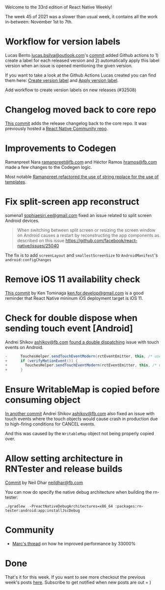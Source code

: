 
Welcome to the 33rd edition of React Native Weekly! 

The week 45 of 2021 was a slower than usual week, it contains all the work in-between: November 1st to 7th.

# Workflow for version labels

Lucas Bento <lucas.bsilva@outlook.com>'s [commit](https://github.com/facebook/react-native/commit/60352a95492) added Github actions to 1) create a label for each released version and 2) automatically apply this label version when an issue is opened mentioning the given version.

If you want to take a look at the Github Actions Lucas created you can find them here: [Create version label](https://github.com/lucasbento/core-workflow-create-version-label) and [Apply version label](https://github.com/lucasbento/core-workflow-apply-version-label).

Add workflow to create version labels on new releases (#32508)


# Changelog moved back to core repo

[This commit](https://github.com/facebook/react-native/commit/38381c8a2e0) adds the release changelog back to the core repo. It was previously hosted a [React Native Community repo](https://github.com/react-native-community/releases).


# Improvements to Codegen

Ramanpreet Nara <ramanpreet@fb.com> and Héctor Ramos <hramos@fb.com> made a few changes to the Codegen logic. 

Most notable [Ramanpreet refactored the use of string replace for the use of templates](https://github.com/facebook/react-native/commit/3848f48943d).

# Fix split-screen app reconstruct

somena1 <sophiaesiri.ee@gmail.com> fixed an issue related to split screen Android devices.  

> When switching between split screen or resizing the screen window on Android causes a restart by reconstructing the app components as described on this issue https://github.com/facebook/react-native/issues/25040

The fix is to add `screenLayout` and `smallestScreenSize` to `AndroidManifest`'s `android:configChanges`


# Remove iOS 11 availability check

[This commit](https://github.com/facebook/react-native/commit/9b059b67092) by Ken Tominaga <ken.for.develop@gmail.com> is a good reminder that React Native mininum iOS deployment target is iOS 11.



# Check for double dispose when sending touch event [Android]

Andrei Shikov <ashikov@fb.com> [found a double dispatching](https://github.com/facebook/react-native/commit/deb6fbd9291) issue with touch events on Android.

```java
-      TouchesHelper.sendTouchEventModern(rctEventEmitter, this, /* useDispatchV2 */ true);
+      if (verifyMotionEvent()) {
+        TouchesHelper.sendTouchEventModern(rctEventEmitter, this, /* useDispatchV2 */ true);
+      }
```

# Ensure WritableMap is copied before consuming object

[In another commit](https://github.com/facebook/react-native/commit/5c045861b98) Andrei Shikov <ashikov@fb.com> also fixed an issue with touch events where the touch objects would cause crash in production due to high-firing conditions for CANCEL events.

And this was caused by the `WritableMap` object not being properly copied over.


# Allow setting architecture in RNTester and release builds

[Commit](https://github.com/facebook/react-native/commit/43c38cdc8e3) by Neil Dhar <neildhar@fb.com>

You can now do specify the native debug architecture when building the rn-tester:

`./gradlew  -PreactNativeDebugArchitectures=x86_64 :packages:rn-tester:android:app:installJscDebug`


# Community

- [Marc's thread](https://twitter.com/mrousavy/status/1456016402578616324) on how he improved performance by 33000%

# Done

That's it for this week. If you want to see more checkout the previous week's posts [here](/tags/react-native). Subscribe to get notified when new posts are out = )
